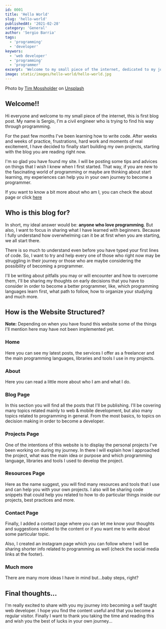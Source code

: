 ```yaml
---
id: 0001
title: 'Hello World'
slug: 'hello-world'
publishedAt: '2021-02-28'
category: 'General'
author: 'Sergio Barria'
tags:
  - 'programming'
  - 'developer'
keywors:
  - 'web developer'
  - 'programming'
  - 'programmer'
excerpt: 'Welcome to my small piece of the internet, dedicated to my journey as a self-taught developer'
image: static/images/hello-world/hello-world.jpg
---
```


Photo by [Tim Mossholder](https://unsplash.com/@timmossholder?utm_source=unsplash&utm_medium=referral&utm_content=creditCopyText) on [Unsplash](https://unsplash.com/s/photos/welcome?utm_source=unsplash&utm_medium=referral&utm_content=creditCopyText)

## Welcome!!

Hi everyone and welcome to my small piece of the internet, this is first blog post. My name is Sergio, I'm a civil engineer who is trying to find his way through programming.

For the past few months I've been learning how to write code. After weeks and weeks of practice, frustrations, hard work and moments of real excitement, I have decided to finally start building my own projects, starting with the blog you are reading right now.

I'm so glad you have found my site. I will be posting some tips and advices on things that I wish I knew when I first started. That way, if you are new to the fascinating world of programming or maybe are thinking about start learning, my experiences can help you in your own journey to become a programmer.

If you want to know a bit more about who am I, you can check the about page or click [here](https://sergiobarria.com/about)

## Who is this blog for?

In short, my ideal answer would be: **anyone who love programming**. But also, I want to focus in sharing what I have learned with beginners. Because I fully understand how overwhelming can it be at first when you are starting, we all start there.

There is so much to understand even before you have typed your first lines of code. So, I want to try and help every one of those who right now may be struggling in their journey or those who are maybe considering the possibility of becoming a programmer.

I'll be writing about pitfalls you may or will encounter and how to overcome them, I'll be sharing my thoughts on early decisions that you have to consider in order to become a better programmer, like, which programming languages learn first, what path to follow, how to organize your studying and much more.

## How is the Website Structured?

**Note:** Depending on when you have found this website some of the things I'll mention here may have not been implemented yet.

### Home

Here you can see my latest posts, the services I offer as a freelancer and the main programming languages, libraries and tools I use in my projects.

### About

Here you can read a little more about who I am and what I do.

### Blog Page

In this section you will find all the posts that I'll be publishing. I'll be covering many topics related mainly to web & mobile development, but also many topics related to programming in general. From the most basics, to topics on decision making in order to become a developer.

### Projects Page

One of the intentions of this website is to display the personal projects I've been working on during my journey. In there I will explain how I approached the project, what was the main idea or purpose and which programming language, libraries and tools I used to develop the project.

### Resources Page

Here as the name suggest, you will find many resources and tools that I use and can help you with your own projects. I also will be sharing code snippets that could help you related to how to do particular things inside our projects, best practices and more.

### Contact Page

Finally, I added a contact page where you can let me know your thoughts and suggestions related to the content or if you want me to write about some particular topic.

Also, I created an instagram page which you can follow where I will be sharing shorter info related to programming as well (check the social media links at the footer).

### Much more

There are many more ideas I have in mind but...baby steps, right?

## Final thoughts...

I'm really excited to share with you my journey into becoming a self taught web developer. I hope you find the content useful and that you become a regular visitor. Finally I want to thank you taking the time and reading this and wish you the best of lucks in your own journey...
